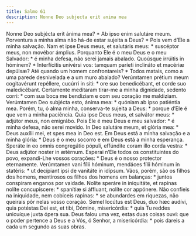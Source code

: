 ```yaml
---
title: Salmo 61
description: Nonne Deo subjecta erit anima mea
---
```


<div class="side-by-side not-content">
  <span>
    Nonne Deo subjécta erit ánima mea? * Ab ipso enim salutáre meum.
  </span>
  <span>
    Porventura a minha alma não há-de estar sujeita a Deus? * Pois vem d’Ele a
    minha salvação.
  </span>
  <span>
    Nam et ipse Deus meus, et salutáris meus: * suscéptor meus, non movébor
    ámplius.
  </span>
  <span>
    Porquanto Ele é o meu Deus e o meu Salvador: * é minha defesa, não serei
    jamais abalado.
  </span>
  <span>
    Quoúsque irrúitis in hóminem? * Interfícitis univérsi vos: tamquam paríeti
    inclináto et macériæ depúlsæ?
  </span>
  <span>
    Até quando um homem confrontareis? * Todos matais, como a uma parede
    desnivelada e a um muro abalado?
  </span>
  <span>
    Verúmtamen prétium meum cogitavérunt repéllere, cucúrri in siti: * ore suo
    benedicébant, et corde suo maledicébant.
  </span>
  <span>
    Certamente meditaram tirar-me a minha dignidade, sedento corri: * com sua
    boca me bendiziam e com seu coração me maldiziam.
  </span>
  <span>
    Verúmtamen Deo subjécta esto, ánima mea: * quóniam ab ipso patiéntia mea.
  </span>
  <span>
    Porém, tu, ó alma minha, conserva-te sujeita a Deus: * porque d’Ele é que
    vem a minha paciência.
  </span>
  <span>
    Quia ipse Deus meus, et salvátor meus: * adjútor meus, non emigrábo.
  </span>
  <span>
    Pois Ele é meu Deus e meu salvador: * é minha defesa, não serei movido.
  </span>
  <span>
    In Deo salutáre meum, et glória mea: * Deus auxílii mei, et spes mea in Deo
    est.
  </span>
  <span>
    Em Deus está a minha salvação e a minha glória: * Deus é o meu socorro e em
    Deus está a minha esperança.
  </span>
  <span>
    Speráte in eo omnis congregátio pópuli, effúndite coram illo corda vestra: *
    Deus adjútor noster in ætérnum.
  </span>
  <span>
    Esperai n’Ele todos os constituintes do povo, expandi-Lhe vossos corações: *
    Deus é o nosso protector eternamente.
  </span>
  <span>
    Verúmtamen vani fílii hóminum, mendáces fílii hóminum in statéris: * ut
    decípiant ipsi de vanitáte in idípsum.
  </span>
  <span>
    Vãos, porém, são os filhos dos homens, mentirosos os filhos dos homens em
    balanças: * juntos conspiram enganos por vaidade.
  </span>
  <span>
    Nolíte speráre in iniquitáte, et rapínas nolíte concupíscere: * spanítiæ si
    áffluant, nolíte cor appónere.
  </span>
  <span>
    Não confieis na iniquidade, nem cobiceis rapinas: * se abundardes em
    riquezas, não queirais pôr nelas vosso coração.
  </span>
  <span>
    Semel locútus est Deus, duo hæc audívi, quia potéstas Dei est, et tibi,
    Dómine, misericórdia: * quia Tu reddes unicuíque juxta ópera sua.
  </span>
  <span>
    Deus falou uma vez, estas duas coisas ouvi: que o poder pertence a Deus e a
    Vós, ó Senhor, a misericórdia: * pois dareis a cada um segundo as suas
    obras.
  </span>
</div>
